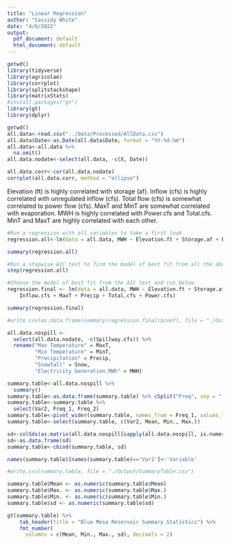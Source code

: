 ```yaml
---
title: "Linear Regression"
author: "Cassidy White"
date: "4/6/2022"
output:
  pdf_document: default
  html_document: default
---
```


```r
getwd()
library(tidyverse)
library(agricolae)
library(corrplot)
library(splitstackshape)
library(matrixStats)
#install.packages("gt")
library(gt)
library(dplyr)
```

```r
getwd()
all.data<-read.csv("../Data/Processed/AllData.csv")
all.data$Date<-as.Date(all.data$Date, format = "%Y-%d-%m")
all.data<-all.data %>%
  na.omit()
all.data.nodate<-select(all.data, -c(X, Date))
```

```r
all.data.corr<-cor(all.data.nodate)
corrplot(all.data.corr, method = "ellipse")
```

Elevation (ft) is highly correlated with storage (af).
Inflow (cfs) is highly correlated with unregulated inflow (cfs).
Total flow (cfs) is somewhat correlated to power flow (cfs).
MaxT and MinT are somewhat correlated with evaporation.
MWH is highly correlated with Power.cfs and Total.cfs.
MinT and MaxT are highly correlated with each other.

```r
#Run a regression with all variables to take a first look
regression.all<-lm(data = all.data, MWH ~ Elevation.ft + Storage.af + Evaporation.af + Inflow.cfs + UnregInflow.cfs + Bypass.cfs + Spillway.cfs +  MaxT + MinT + Precip + Snow + Total.cfs + Power.cfs)

summary(regression.all)

#Run a stepwise AIC test to find the model of best fit from all the above variables
step(regression.all)

#Choose the model of best fit from the AIC test and run below
regression.final <- lm(data = all.data, MWH ~ Elevation.ft + Storage.af + Evaporation.af + 
    Inflow.cfs + MaxT + Precip + Total.cfs + Power.cfs)

summary(regression.final)

#write.csv(as.data.frame(summary(regression.final)$coef), file = "./Output/RegressionTable.csv")
```

```r
all.data.nospill <-
  select(all.data.nodate, -c(Spillway.cfs)) %>%
  rename("Max Temperature" = MaxT,
         "Min Temperature" = MinT,
         "Precipitation" = Precip,
         "Snowfall" = Snow,
         "Electricity Generation.MWh" = MWH)

summary.table<-all.data.nospill %>%
  summary()
summary.table<-as.data.frame(summary.table) %>% cSplit("Freq", sep = ":", type.convert = FALSE)
summary.table<-summary.table %>%
  select(Var2, Freq_1, Freq_2)
summary.table<-pivot_wider(summary.table, names_from = Freq_1, values_from = Freq_2)
summary.table<-select(summary.table, c(Var2, Mean, Min., Max.))

sd<-colSds(as.matrix(all.data.nospill[sapply(all.data.nospill, is.numeric)]))
sd<-as.data.frame(sd)
summary.table<-cbind(summary.table, sd)

names(summary.table)[names(summary.table)=='Var2']<-'Variable'

#write.csv(summary.table, file = "./Output/SummaryTable.csv")
```

```r
summary.table$Mean <- as.numeric(summary.table$Mean)
summary.table$Max. <- as.numeric(summary.table$Max.)
summary.table$Min. <- as.numeric(summary.table$Min.)
summary.table$sd <- as.numeric(summary.table$sd)

gt(summary.table) %>%
    tab_header(title = "Blue Mesa Reservoir Summary Statistics") %>%
    fmt_number(
      columns = c(Mean, Min., Max., sd), decimals = 2)

```

